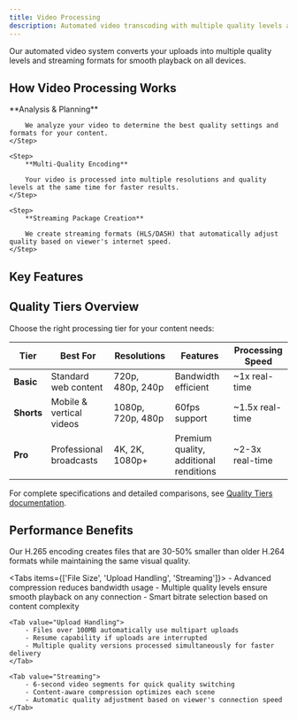```yaml
---
title: Video Processing
description: Automated video transcoding with multiple quality levels and adaptive streaming.
---
```




Our automated video system converts your uploads into multiple quality levels and streaming formats for smooth playback on all devices.

<div className="grid gap-6 sm:grid-cols-2 lg:grid-cols-3">
    <InteractiveCard
        title="Quality Tiers"
        description="Choose the right processing tier for your content."
        href="/docs/platform/uploads/videos/quality-tiers"
        icon="Settings"
    />
    <InteractiveCard
        title="Supported Formats"
        description="Video formats and encoding specifications."
        href="/docs/platform/uploads/videos/supported-formats"
        icon="FileType"
    />
    <InteractiveCard
        title="Processing Pipeline"
        description="How videos are transcoded and optimized."
        href="/docs/platform/uploads/videos-guide"
        icon="Workflow"
    />
    <InteractiveCard
        title="Upload Implementation"
        description="Code examples for implementing video uploads."
        href="/docs/platform/uploads/videos/upload-implementation"
        icon="Code"
    />
    <InteractiveCard
        title="Monitoring Status"
        description="Track processing progress and handle errors."
        href="/docs/platform/uploads/videos/monitoring-status"
        icon="Activity"
    />
</div>

## How Video Processing Works

<Steps>
    <Step>
        **Analysis & Planning**

        We analyze your video to determine the best quality settings and formats for your content.
    </Step>

    <Step>
        **Multi-Quality Encoding**

        Your video is processed into multiple resolutions and quality levels at the same time for faster results.
    </Step>

    <Step>
        **Streaming Package Creation**

        We create streaming formats (HLS/DASH) that automatically adjust quality based on viewer's internet speed.
    </Step>
</Steps>

## Key Features

<div className="grid gap-6 sm:grid-cols-2 mt-6">
    <InfoCard
        title="Smart Encoding"
        description="Automatically optimizes quality while keeping file sizes small using advanced H.265 compression"
    />
    <InfoCard
        title="Adaptive Streaming"
        description="Creates HLS and DASH formats that adjust video quality in real-time based on connection speed"
    />
    <InfoCard
        title="Global Delivery"
        description="Distributes your videos to servers worldwide for fast loading anywhere"
    />
    <InfoCard
        title="Audio Optimization"
        description="Processes audio separately with Opus format for the best sound quality and compression"
    />
</div>

## Quality Tiers Overview

Choose the right processing tier for your content needs:

| Tier       | Best For                 | Resolutions       | Features                               | Processing Speed |
|------------|--------------------------|-------------------|----------------------------------------|------------------|
| **Basic**  | Standard web content     | 720p, 480p, 240p  | Bandwidth efficient                    | ~1x real-time    |
| **Shorts** | Mobile & vertical videos | 1080p, 720p, 480p | 60fps support                          | ~1.5x real-time  |
| **Pro**    | Professional broadcasts  | 4K, 2K, 1080p+    | Premium quality, additional renditions | ~2-3x real-time  |

For complete specifications and detailed comparisons, see [Quality Tiers documentation](/docs/platform/uploads/videos/quality-tiers).

## Performance Benefits

<Callout type="success">
    Our H.265 encoding creates files that are 30-50% smaller than older H.264 formats while maintaining the same visual quality.
</Callout>

<Tabs items={['File Size', 'Upload Handling', 'Streaming']}>
    <Tab value="File Size">
        - Advanced compression reduces bandwidth usage
        - Multiple quality levels ensure smooth playback on any connection
        - Smart bitrate selection based on content complexity
    </Tab>

    <Tab value="Upload Handling">
        - Files over 100MB automatically use multipart uploads
        - Resume capability if uploads are interrupted
        - Multiple quality versions processed simultaneously for faster delivery
    </Tab>

    <Tab value="Streaming">
        - 6-second video segments for quick quality switching
        - Content-aware compression optimizes each scene
        - Automatic quality adjustment based on viewer's connection speed
    </Tab>

</Tabs>